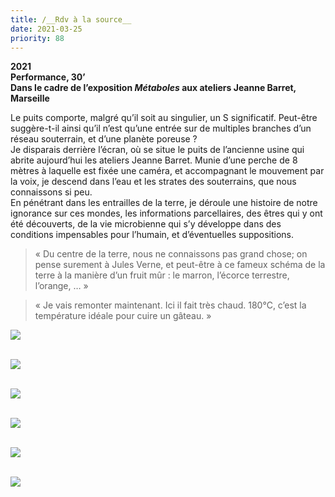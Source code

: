 ```yaml
---
title: /__Rdv à la source__
date: 2021-03-25
priority: 88
---
```

**2021**\
**Performance, 30’**\
**Dans le cadre de l’exposition *Métaboles* aux ateliers Jeanne Barret,**\
**Marseille**

Le puits comporte, malgré qu’il soit au singulier, un S significatif. Peut-être suggère-t-il ainsi qu’il n’est qu’une entrée sur de multiples branches d’un réseau souterrain, et d’une planète poreuse ?\
Je disparais derrière l’écran, où se situe le puits de l’ancienne usine qui abrite aujourd’hui les ateliers Jeanne Barret. Munie d’une perche de 8 mètres à laquelle est fixée une caméra, et accompagnant le mouvement par la voix, je descend dans l’eau et les strates des souterrains, que nous connaissons si peu.\
En pénétrant dans les entrailles de la terre, je déroule une histoire de notre ignorance sur ces mondes, les informations parcellaires, des êtres qui y ont été découverts, de la vie microbienne qui s’y développe dans des conditions impensables pour l’humain, et d’éventuelles suppositions.

> « Du centre de la terre, nous ne connaissons pas grand chose; on pense surement à Jules Verne, et peut-être à ce fameux schéma de la terre à la manière d’un fruit mûr : le marron, l’écorce terrestre, l’orange, … »

> « Je vais remonter maintenant. Ici il fait très chaud. 180°C, c’est la température idéale pour cuire un gâteau. »

![](src/assets/images/projects/rdv-a-la-source/1_62A5311.jpg)

\
![](src/assets/images/projects/rdv-a-la-source/3_DSC00650-retouche.jpg)

\
![](src/assets/images/projects/rdv-a-la-source/2_DSC00663.jpg)

\
![](src/assets/images/projects/rdv-a-la-source/4_Capture-d%E2%80%99e%CC%81cran-2021-09-23-a%CC%80-10.47.17-retouche.jpg)

\
![](src/assets/images/projects/rdv-a-la-source/5_test-image-fond-noir2.jpg)

\
![](src/assets/images/projects/rdv-a-la-source/6_test-image-fond-noir-3.jpg)
